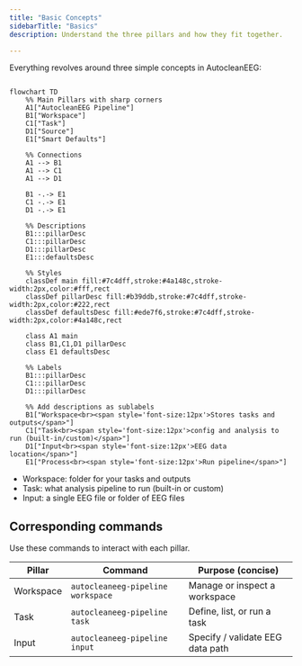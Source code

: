 ```yaml
---
title: "Basic Concepts"
sidebarTitle: "Basics"
description: Understand the three pillars and how they fit together.

---
```


Everything revolves around three simple concepts in AutocleanEEG:

```mermaid

flowchart TD
    %% Main Pillars with sharp corners
    A1["AutocleanEEG Pipeline"]
    B1["Workspace"]
    C1["Task"]
    D1["Source"]
    E1["Smart Defaults"]

    %% Connections
    A1 --> B1
    A1 --> C1
    A1 --> D1

    B1 -.-> E1
    C1 -.-> E1
    D1 -.-> E1

    %% Descriptions
    B1:::pillarDesc
    C1:::pillarDesc
    D1:::pillarDesc
    E1:::defaultsDesc

    %% Styles
    classDef main fill:#7c4dff,stroke:#4a148c,stroke-width:2px,color:#fff,rect
    classDef pillarDesc fill:#b39ddb,stroke:#7c4dff,stroke-width:2px,color:#222,rect
    classDef defaultsDesc fill:#ede7f6,stroke:#7c4dff,stroke-width:2px,color:#4a148c,rect

    class A1 main
    class B1,C1,D1 pillarDesc
    class E1 defaultsDesc

    %% Labels
    B1:::pillarDesc
    C1:::pillarDesc
    D1:::pillarDesc

    %% Add descriptions as sublabels
    B1["Workspace<br><span style='font-size:12px'>Stores tasks and outputs</span>"]
    C1["Task<br><span style='font-size:12px'>config and analysis to run (built-in/custom)</span>"]
    D1["Input<br><span style='font-size:12px'>EEG data location</span>"]
    E1["Process<br><span style='font-size:12px'>Run pipeline</span>"]
```

- Workspace: folder for your tasks and outputs
- Task: what analysis pipeline to run (built-in or custom)
- Input: a single EEG file or folder of EEG files

## Corresponding commands

Use these commands to interact with each pillar. 

| Pillar     | Command                               | Purpose (concise)                |
|-----------|----------------------------------------|----------------------------------|
| Workspace | `autocleaneeg-pipeline workspace`      | Manage or inspect a workspace    |
| Task      | `autocleaneeg-pipeline task`           | Define, list, or run a task      |
| Input     | `autocleaneeg-pipeline input`          | Specify / validate EEG data path |
